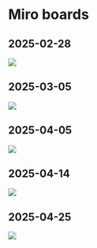 # Miro boards {#sec-miroboards}

## 2025-02-28

![](./screenshots/Bildschirmfoto%202025-02-28%20um%2017.25.31.png)

## 2025-03-05

![](./screenshots/Bildschirmfoto%202025-03-05%20um%2022.07.01.png)

## 2025-04-05

![](./screenshots/Bildschirmfoto%202025-04-05%20um%2013.23.25.png)

## 2025-04-14

![](./screenshots/Bildschirmfoto%202025-04-14%20um%2015.00.28.png)

## 2025-04-25

![](./screenshots/Bildschirmfoto%202025-04-25%20um%2020.13.03.png)
